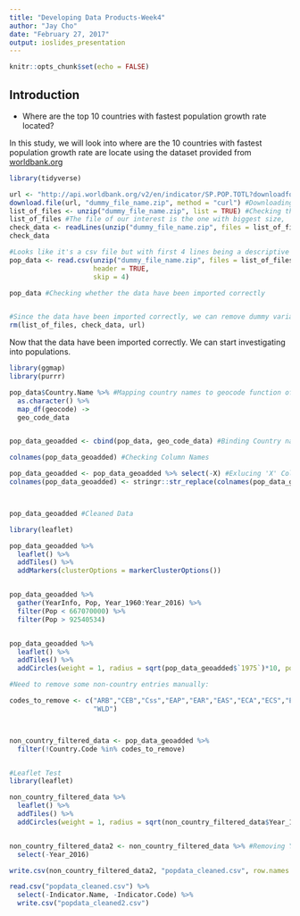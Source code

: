 ```yaml
---
title: "Developing Data Products-Week4"
author: "Jay Cho"
date: "February 27, 2017"
output: ioslides_presentation
---
```


```r
knitr::opts_chunk$set(echo = FALSE)
```

## Introduction
* Where are the top 10 countries with fastest population growth rate located?

In this study, we will look into where are the 10 countries with fastest population growth rate are locate using the dataset provided from [worldbank.org](http://data.worldbank.org/indicator/SP.POP.TOTL)
```r
library(tidyverse)

url <- "http://api.worldbank.org/v2/en/indicator/SP.POP.TOTL?downloadformat=csv" #Downloading the file from Worldbank Website
download.file(url, "dummy_file_name.zip", method = "curl") #Downloading the file
list_of_files <- unzip("dummy_file_name.zip", list = TRUE) #Checking the list of files available.
list_of_files #The file of our interest is the one with biggest size, 'API_SP.POP.TOTL_DS2_en_csv_v2.csv' which is 2nd from the 1st list. 
check_data <- readLines(unzip("dummy_file_name.zip", files = list_of_files[[1]][2])) #Selecting the data to extract, using 'readLines' to check whether we can import directly to a dataframe
check_data

#Looks like it's a csv file but with first 4 lines being a descriptive lines. We'll thus have to import after skipping the first 4 lines, and 5th line being a header:
pop_data <- read.csv(unzip("dummy_file_name.zip", files = list_of_files[[1]][2]), 
                     header = TRUE,
                     skip = 4)

pop_data #Checking whether the data have been imported correctly


#Since the data have been imported correctly, we can remove dummy variables:
rm(list_of_files, check_data, url)
```
Now that the data have been imported correctly. We can start investigating into populations.

```r

library(ggmap)
library(purrr)

pop_data$Country.Name %>% #Mapping country names to geocode function of ggmap to obtain geocode (longitude and latitude) data
  as.character() %>%
  map_df(geocode) ->
  geo_code_data


pop_data_geoadded <- cbind(pop_data, geo_code_data) #Binding Country name to Geospatial data

colnames(pop_data_geoadded) #Checking Column Names

pop_data_geoadded <- pop_data_geoadded %>% select(-X) #Exlucing 'X' Column
colnames(pop_data_geoadded) <- stringr::str_replace(colnames(pop_data_geoadded),"X","Year_") #Removing 'X' before the years in the column name



pop_data_geoadded #Cleaned Data

```

```r
library(leaflet)

pop_data_geoadded %>% 
  leaflet() %>%
  addTiles() %>%
  addMarkers(clusterOptions = markerClusterOptions())


pop_data_geoadded %>%
  gather(YearInfo, Pop, Year_1960:Year_2016) %>%
  filter(Pop < 667070000) %>%
  filter(Pop > 92540534) 


pop_data_geoadded %>%
  leaflet() %>%
  addTiles() %>%
  addCircles(weight = 1, radius = sqrt(pop_data_geoadded$`1975`)*10, popup = paste0(pop_data_geoadded$Country.Name,"=",pop_data_geoadded$`1975`))
```



```r


#Need to remove some non-country entries manually:

codes_to_remove <- c("ARB","CEB","Css","EAP","EAR","EAS","ECA","ECS","EMU","EUU","FCS","HIC","HPC","IBD","IBT","IDA","IDB","IDN","IDX","INX","LAC", "LCN","LDC","LIC","LMC","LMY","LTE","MIC","MEA","MNA","NAC","OED","OSS","PRE","PSS","PST","SAS","SSA","SSF","SST","TEA","TEC","TLA","TMN","TSA","TSS","UMC","PSE",
                     "WLD")



non_country_filtered_data <- pop_data_geoadded %>%
  filter(!Country.Code %in% codes_to_remove) 


#Leaflet Test
library(leaflet)  

non_country_filtered_data %>%
  leaflet() %>%
  addTiles() %>%
  addCircles(weight = 1, radius = sqrt(non_country_filtered_data$Year_1960)*30, popup = paste0(non_country_filtered_data$Country.Name,"=",non_country_filtered_data$Year_1960))



```



```r
non_country_filtered_data2 <- non_country_filtered_data %>% #Removing Year 2016 as the entire column is empty
  select(-Year_2016)

write.csv(non_country_filtered_data2, "popdata_cleaned.csv", row.names = FALSE)

read.csv("popdata_cleaned.csv") %>%
  select(-Indicator.Name, -Indicator.Code) %>%
  write.csv("popdata_cleaned2.csv")
```

